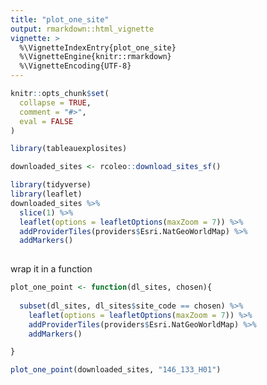 ```yaml
---
title: "plot_one_site"
output: rmarkdown::html_vignette
vignette: >
  %\VignetteIndexEntry{plot_one_site}
  %\VignetteEngine{knitr::rmarkdown}
  %\VignetteEncoding{UTF-8}
---
```


```r
knitr::opts_chunk$set(
  collapse = TRUE,
  comment = "#>",
  eval = FALSE
)
```

```r
library(tableauexplosites)
```


```r

downloaded_sites <- rcoleo::download_sites_sf()

library(tidyverse)
library(leaflet)
downloaded_sites %>% 
  slice(1) %>% 
  leaflet(options = leafletOptions(maxZoom = 7)) %>%  
  addProviderTiles(providers$Esri.NatGeoWorldMap) %>% 
  addMarkers()
  
```


wrap it in a function

```r

plot_one_point <- function(dl_sites, chosen){
  
  subset(dl_sites, dl_sites$site_code == chosen) %>% 
    leaflet(options = leafletOptions(maxZoom = 7)) %>%  
    addProviderTiles(providers$Esri.NatGeoWorldMap) %>% 
    addMarkers()

}

plot_one_point(downloaded_sites, "146_133_H01")

```

